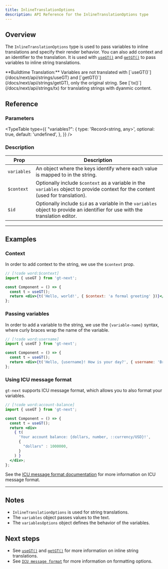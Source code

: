 ```yaml
---
title: InlineTranslationOptions
description: API Reference for the InlineTranslationOptions type
---
```


## Overview

The `InlineTranslationOptions` type is used to pass variables to inline translations and specify their render behavior.
You can also add context and an identifier to the translation.
It is used with [`useGT()`](/docs/next/api/strings/useGT) and [`getGT()`](/docs/next/api/strings/getGT) to pass variables to inline string translations.

<Callout>
  **Buildtime Translation:**
  Variables are not translated with [`useGT()`](/docs/next/api/strings/useGT) and [`getGT()`](/docs/next/api/strings/getGT), only the original string.
  See [`tx()`](/docs/next/api/strings/tx) for translating strings with dyanmic content.
</Callout>

## Reference

### Parameters

<TypeTable
  type={{
    "variables?": {
        type: 'Record<string, any>',
        optional: true,
        default: 'undefined',
    },
  }}
/>

### Description

| Prop | Description |
| ---- | ----------- |
| `variables` | An object where the keys identify where each value is mapped to in the string.|
| `$context` | Optionally include `$context` as a variable in the `variables` object to provide context for the content (used for translation). |
| `$id` | Optionally include `$id` as a variable in the `variables` object to provide an identifier for use with the translation editor. |

---

## Examples

### Context

In order to add context to the string, we use the `$context` prop.

```jsx title="Component.tsx"
// [!code word:$context]
import { useGT } from 'gt-next';

const Component = () => {
  const t = useGT();
  return <div>{t('Hello, world!', { $context: 'a formal greeting' })}</div>;
};
```


### Passing variables
In order to add a variable to the string, we use the `{variable-name}` syntax, where curly braces wrap the name of the variable.

```jsx title="Component.tsx"
// [!code word:username]
import { useGT } from 'gt-next';

const Component = () => {
  const t = useGT();
  return <div>{t('Hello, {username}! How is your day?', { username: 'Brian123' })}</div>;
};
```

### Using ICU message format

`gt-next` supports ICU message format, which allows you to also format your variables.

```jsx title="Component.tsx"
// [!code word:account-balance]
import { useGT } from 'gt-next';

const Component = () => {
  const t = useGT();
  return <div>
    { t(
      'Your account balance: {dollars, number, ::currency/USD}!',
      {
        "dollars" : 1000000,
      }
    ) }
  </div>;
};
```

See the [ICU message format documentation](https://unicode-org.github.io/icu/userguide/format_parse/messages/) for more information on ICU message format.


---

## Notes
 * `InlineTranslationOptions` is used for string translations.
 * The `variables` object passes values to the text.
 * The `variablesOptions` object defines the behavior of the variables.


## Next steps
 * See [`useGT()`](/docs/next/api/strings/useGT) and [`getGT()`](/docs/next/api/strings/getGT) for more information on inline string translations.
 * See [`ICU message format`](https://unicode-org.github.io/icu/userguide/format_parse/messages/) for more information on formatting options.
